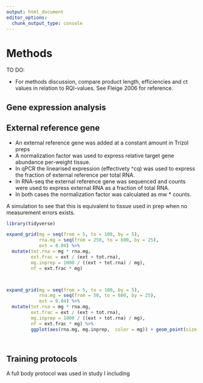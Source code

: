 ```yaml
---
output: html_document
editor_options: 
  chunk_output_type: console
---
```

# Methods


TO DO:

- For methods discussion, compare product length, efficiencies and ct values in relation to RQI-values. See Fleige 2006 for reference.


## Gene expression analysis 

## External reference gene 

- An external reference gene was added at a constant amount in Trizol preps
- A normalization factor was used to express relative target gene abundance per-weight tissue.
- In qPCR the linearised expression (effectivety ^cq) was used to express the fraction of external reference per total RNA. 
- In RNA-seq the external reference gene was sequenced and counts were used to express external RNA as a fraction of total RNA.
- In both cases the normalization factor was calculated as mw * counts.

A simulation to see that this is equivalent to tissue used in prep when no measurement errors exists.

```r

library(tidyverse)

expand_grid(mg = seq(from = 5, to = 100, by = 5), 
            rna.mg = seq(from = 250, to = 600, by = 25),
            ext = 0.04) %>%
  mutate(tot.rna = mg * rna.mg, 
         ext.frac = ext / (ext + tot.rna), 
         mg.inprep = 1000 / ((ext + tot.rna) / mg), 
         nf = ext.frac * mg) 



expand_grid(mg = seq(from = 5, to = 100, by = 5), 
            rna.mg = seq(from = 50, to = 600, by = 25),
            ext = 0.04) %>%
  mutate(tot.rna = mg * rna.mg, 
         ext.frac = ext / (ext + tot.rna), 
         mg.inprep = 1000 / ((ext + tot.rna) / mg), 
         nf = ext.frac * mg) %>%
         ggplot(aes(rna.mg, mg.inprep,  color = mg)) + geom_point(size = 2)




```















## Training protocols

A full body protocol was used in study I including 